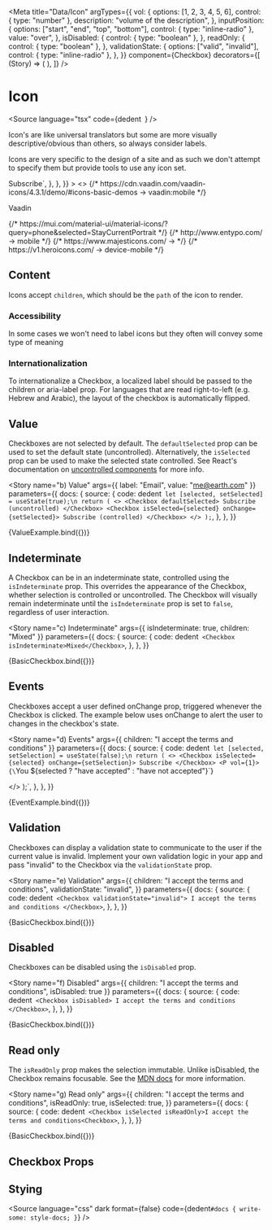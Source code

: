 

<Meta
  title="Data/Icon"
  argTypes={{
    vol: {
      options: [1, 2, 3, 4, 5, 6],
      control: { type: "number" },
      description: "volume of the description",
    },
    inputPosition: {
      options: ["start", "end", "top", "bottom"],
      control: { type: "inline-radio" },
      value: "over",
    },
    isDisabled: {
      control: { type: "boolean" },
    },
    readOnly: {
      control: { type: "boolean" },
    },
    validationState: {
      options: ["valid", "invalid"],
      control: { type: "inline-radio" },
    },
  }}
  component={Checkbox}
  decorators={[
    (Story) => (
      <StoryGrid
        cols="repeat(auto-fit, minmax(100px, 1fr))"
        gap="8px"
        justifyContent="start"
      >
        <Story />
      </StoryGrid>
    ),
  ]}
/>

# Icon

<Source
  language="tsx"
  code={dedent`
  `}
/>

Icon's are like universal translators but some are more visually descriptive/obvious than others, so always consider labels.

Icons are very specific to the design of a site and as such we don't attempt to specify them but provide tools to use any icon set.

<Canvas>
  <Story
    name="a) Icon"
    args={{
      children: "Subscribe",
    }}
    parameters={{
      docs: {
        source: {
          code: dedent`<Checkbox>Subscribe</Checkbox>`,
        },
      },
    }}
  >
    <>
      <span style={{ textAlign: "center" }}>
        <Icon style={{ fontSize: "2em" }} aria-label="Test">
          {/* https://cdn.vaadin.com/vaadin-icons/4.3.1/demo/#icons-basic-demos ->  vaadin:mobile */}
          <path d="M4 1v14h8v-14h-8zM9 14h-2v-1h2v1zM11 12h-6v-9h6v9z"></path>
        </Icon>
        <P vol={1}>Vaadin</P>
      </span>
      <Icon style={{ fontSize: "2em" }} viewBox="0 0 24 24">
        {/* https://mui.com/material-ui/material-icons/?query=phone&selected=StayCurrentPortrait */}
        <path d="M17 1.01 7 1c-1.1 0-1.99.9-1.99 2v18c0 1.1.89 2 1.99 2h10c1.1 0 2-.9 2-2V3c0-1.1-.9-1.99-2-1.99zM17 19H7V5h10v14z"></path>
      </Icon>
      <Icon style={{ fontSize: "2em" }} viewBox="0 0 20 20">
        {/* http://www.entypo.com/ -> mobile */}
        <path
          xmlns="http://www.w3.org/2000/svg"
          fill="#FFFFFF"
          d="M14.004,0H5.996C4.894,0,4,0.894,4,1.996v16.007C4,19.106,4.894,20,5.996,20h8.007  C15.106,20,16,19.106,16,18.004V1.996C16,0.894,15.106,0,14.004,0z M10,19c-0.69,0-1.25-0.447-1.25-1s0.56-1,1.25-1  s1.25,0.447,1.25,1S10.69,19,10,19z M14,16H6V2h8V16z"
        />
      </Icon>
      <Icon
        style={{ fontSize: "2em", fill: "none" }}
        viewBox="0 0 24 24"
        fill="none"
      >
        {/* https://www.majesticons.com/ ->  */}
        <path
          stroke="currentColor"
          strokeLinecap="round"
          strokeLinejoin="round"
          strokeWidth="2"
          d="M18 19V5a2 2 0 0 0-2-2H8a2 2 0 0 0-2 2v14a2 2 0 0 0 2 2h8a2 2 0 0 0 2-2zM9 6.001V6m0 3.001V9m3 .001V9m0-2.999V6m3 .001V6m0 3.001V9m-6 3.001V12m3 .001V12"
        ></path>
      </Icon>
      <Icon
        style={{ fontSize: "2em", fill: "none", stroke: "currentColor" }}
        viewBox="0 0 24 24"
      >
        {/* https://v1.heroicons.com/ -> device-mobile */}
        <path
          strokeLinecap="round"
          strokeLinejoin="round"
          d="M12 18h.01M8 21h8a2 2 0 002-2V5a2 2 0 00-2-2H8a2 2 0 00-2 2v14a2 2 0 002 2z"
        />
      </Icon>
    </>
  </Story>
</Canvas>

<Source language="tsx" id="inputs-checkbox--a-checkbox" />

## Content

Icons accept `children`, which should be the `path` of the icon to render.

### Accessibility

In some cases we won't need to label icons but they often will convey some type of meaning

### Internationalization

To internationalize a Checkbox, a localized label should be passed to the children or aria-label prop. For languages that are read right-to-left (e.g. Hebrew and Arabic), the layout of the checkbox is automatically flipped.

## Value

Checkboxes are not selected by default. The `defaultSelected` prop can be used to set the default state (uncontrolled). Alternatively, the `isSelected` prop can be used to make the selected state controlled. See React's documentation on [uncontrolled components](https://reactjs.org/docs/uncontrolled-components.html) for more info.

<Story
  name="b) Value"
  args={{ label: "Email", value: "me@earth.com" }}
  parameters={{
    docs: {
      source: {
        code: dedent`
  let [selected, setSelected] = useState(true);\n
  return (
    <>
      <Checkbox defaultSelected>
        Subscribe (uncontrolled)
      </Checkbox>
      <Checkbox isSelected={selected} onChange={setSelected}>
        Subscribe (controlled)
      </Checkbox>
    </>
  );`,
      },
    },
  }}
>
  {ValueExample.bind({})}
</Story>

<Source language="tsx" id="inputs-checkbox--b-value" />

## Indeterminate

A Checkbox can be in an indeterminate state, controlled using the `isIndeterminate` prop. This overrides the appearance of the Checkbox, whether selection is controlled or uncontrolled. The Checkbox will visually remain indeterminate until the `isIndeterminate` prop is set to `false`, regardless of user interaction.

<Story
  name="c) Indeterminate"
  args={{ isIndeterminate: true, children: "Mixed" }}
  parameters={{
    docs: {
      source: {
        code: dedent`
<Checkbox isIndeterminate>Mixed</Checkbox>`,
      },
    },
  }}
>
  {BasicCheckbox.bind({})}
</Story>

<Source language="tsx" id="inputs-checkbox--c-indeterminate" />

## Events

Checkboxes accept a user defined onChange prop, triggered whenever the Checkbox is clicked. The example below uses onChange to alert the user to changes in the checkbox's state.

<Story
  name="d) Events"
  args={{ children: "I accept the terms and conditions" }}
  parameters={{
    docs: {
      source: {
        code: dedent`
  let [selected, setSelection] = useState(false);\n
  return (
    <>
      <Checkbox isSelected={selected} onChange={setSelection}>
        Subscribe
      </Checkbox>
      <P vol={1}>{\`You \${selected ? "have accepted" : "have not accepted"}\`}</P>
    </>
  );`,
      },
    },
  }}
>
  {EventExample.bind({})}
</Story>

<Source language="tsx" id="inputs-checkbox--d-events" />

## Validation

Checkboxes can display a validation state to communicate to the user if the current value is invalid. Implement your own validation logic in your app and pass "invalid" to the Checkbox via the `validationState` prop.

<Story
  name="e) Validation"
  args={{
    children: "I accept the terms and conditions",
    validationState: "invalid",
  }}
  parameters={{
    docs: {
      source: {
        code: dedent`
<Checkbox validationState="invalid">
  I accept the terms and conditions
</Checkbox>`,
      },
    },
  }}
>
  {BasicCheckbox.bind({})}
</Story>

<Source language="tsx" id="inputs-checkbox--e-validation" />

## Disabled

Checkboxes can be disabled using the `isDisabled` prop.

<Story
  name="f) Disabled"
  args={{ children: "I accept the terms and conditions", isDisabled: true }}
  parameters={{
    docs: {
      source: {
        code: dedent`
<Checkbox isDisabled>
  I accept the terms and conditions
</Checkbox>`,
      },
    },
  }}
>
  {BasicCheckbox.bind({})}
</Story>

<Source language="tsx" id="inputs-checkbox--f-disabled" />

## Read only

The `isReadOnly` prop makes the selection immutable. Unlike isDisabled, the Checkbox remains focusable. See the [MDN docs](https://developer.mozilla.org/en-US/docs/Web/HTML/Attributes/readonly) for more information.

<Story
  name="g) Read only"
  args={{
    children: "I accept the terms and conditions",
    isReadOnly: true,
    isSelected: true,
  }}
  parameters={{
    docs: {
      source: {
        code: dedent`
        <Checkbox isSelected isReadOnly>I accept the terms and conditions<Checkbox>`,
      },
    },
  }}
>
  {BasicCheckbox.bind({})}
</Story>

<Source language="tsx" id="inputs-checkbox--g-read-only" />

## Checkbox Props

<ArgsTable of={Checkbox} />

## Stying

<Source
  language="css"
  dark
  format={false}
  code={dedent`
    #docs {
      write-some: style-docs;
    }
  `}
/>
